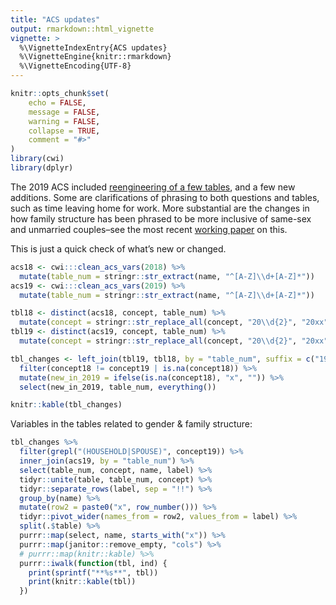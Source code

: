 ```yaml
---
title: "ACS updates"
output: rmarkdown::html_vignette
vignette: >
  %\VignetteIndexEntry{ACS updates}
  %\VignetteEngine{knitr::rmarkdown}
  %\VignetteEncoding{UTF-8}
---
```



```r
knitr::opts_chunk$set(
	echo = FALSE,
	message = FALSE,
	warning = FALSE,
	collapse = TRUE,
	comment = "#>"
)
library(cwi)
library(dplyr)
```

The 2019 ACS included [reengineering of a few tables](https://www.census.gov/programs-surveys/acs/technical-documentation/table-and-geography-changes/2019/5-year.html), and a few new additions. Some are clarifications of phrasing to both questions and tables, such as time leaving home for work. More substantial are the changes in how family structure has been phrased to be more inclusive of same-sex and unmarried couples--see the most recent [working paper](https://www.census.gov/content/census/en/library/working-papers/2017/demo/SEHSD-WP2017-28.html) on this.

This is just a quick check of what's new or changed.

```r
acs18 <- cwi:::clean_acs_vars(2018) %>%
  mutate(table_num = stringr::str_extract(name, "^[A-Z]\\d+[A-Z]*"))
acs19 <- cwi:::clean_acs_vars(2019) %>%
  mutate(table_num = stringr::str_extract(name, "^[A-Z]\\d+[A-Z]*"))

tbl18 <- distinct(acs18, concept, table_num) %>%
  mutate(concept = stringr::str_replace_all(concept, "20\\d{2}", "20xx"))
tbl19 <- distinct(acs19, concept, table_num) %>%
  mutate(concept = stringr::str_replace_all(concept, "20\\d{2}", "20xx"))

tbl_changes <- left_join(tbl19, tbl18, by = "table_num", suffix = c("19", "18")) %>%
  filter(concept18 != concept19 | is.na(concept18)) %>%
  mutate(new_in_2019 = ifelse(is.na(concept18), "x", "")) %>%
  select(new_in_2019, table_num, everything())

knitr::kable(tbl_changes)
```

Variables in the tables related to gender & family structure:

```r
tbl_changes %>%
  filter(grepl("(HOUSEHOLD|SPOUSE)", concept19)) %>%
  inner_join(acs19, by = "table_num") %>%
  select(table_num, concept, name, label) %>%
  tidyr::unite(table, table_num, concept) %>%
  tidyr::separate_rows(label, sep = "!!") %>%
  group_by(name) %>%
  mutate(row2 = paste0("x", row_number())) %>%
  tidyr::pivot_wider(names_from = row2, values_from = label) %>%
  split(.$table) %>%
  purrr::map(select, name, starts_with("x")) %>%
  purrr::map(janitor::remove_empty, "cols") %>%
  # purrr::map(knitr::kable) %>%
  purrr::iwalk(function(tbl, ind) {
    print(sprintf("**%s**", tbl))
    print(knitr::kable(tbl))
  })
```



